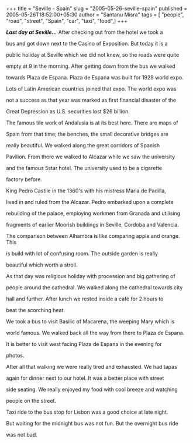 +++
title = "Seville - Spain"
slug = "2005-05-26-seville-spain"
published = 2005-05-26T18:52:00+05:30
author = "Santanu Misra"
tags = [ "people", "road", "street", "Spain", "car", "taxi", "food",]
+++




***Last day at Seville...*** After checking out from the hotel we took a

bus and got down next to the Casino of Exposition. But today it is a

public holiday at Seville which we did not knew, so the roads were quite

empty at 9 in the morning. After getting down from the bus we walked

towards Plaza de Espana. Plaza de Espana was built for 1929 world expo.

Lots of Latin American countries joined that expo. The world expo was

not a success as that year was marked as first financial disaster of the

Great Depression as U.S. securities lost $26 billion.



The famous tile work of Andalusia is at its best here. There are maps of

Spain from that time; the benches, the small decorative bridges are

really beautiful. We walked along the great corridors of Spanish

Pavilion. From there we walked to Alcazar while we saw the university

and the famous 5star hotel. The university used to be a cigarette

factory before.



King Pedro Castile in the 1360's with his mistress Maria de Padilla,

lived in and ruled from the Alcazar. Pedro embarked upon a complete

rebuilding of the palace, employing workmen from Granada and utilising

fragments of earlier Moorish buildings in Seville, Cordoba and Valencia.

The comparison between Alhambra is like comparing apple and orange. This

is build with lot of confusing room. The outside garden is really

beautiful which worth a stroll.



As that day was religious holiday with procession and big gathering of

people around the cathedral. We walked along the cathedral towards city

hall and further. After lunch we rested inside a café for 2 hours to

beat the scorching heat.



We took a bus to visit Basilic of Macarena, the weeping Mary which is

world famous. We walked back all the way from there to Plaza de Espana.

It is better to visit west facing Plaza de Espana in the evening for

photos.



After all that walking we were really tired and exhausted. We had tapas

again for dinner next to our hotel. It was a better place with street

side seating. We really enjoyed my food with cool breeze and watching

people on the street.



Taxi ride to the bus stop for Lisbon was a good choice at late night.

But waiting for the midnight bus was not fun. But the overnight bus ride

was not bad.
